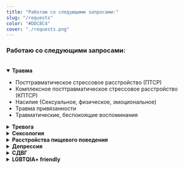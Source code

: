 ```yaml
---
title: "Работаю со следующими запросами:"
slug: "/requests"
color: "#DDC8C4"
cover: "./requests.png"
---
```


### Работаю со следующими запросами:

<br />

<details open>
   <summary> <b> Травма </b> </summary>
    <ul>
        <li>Посттравматическое стрессовое расстройство (ПТСР)</li>
        <li>Комплексное посттравматическое стрессовое расстройство (КПТСР)</li>
        <li>Насилие (Сексуальное, физическое, эмоциональное)</li>
        <li>Травма привязанности</li>
        <li>Травматические, беспокоящие воспоминания</li>
    </ul>
</details>

<details>
 <summary> <b> Тревога </b> </summary>
    <ul>
        <li>Генерализованное тревожное расстройство</li>
        <li>Панические атаки/паническое расстройство</li>
        <li>Фобии</li>
        <li>Ночные кошмары</li>
        <li>Обсессивно-компульсивное расстройство (ОКР)</li>
    </ul>
</details>

<details>
 <summary> <b> Сексология </b> </summary>
    <ul>
        <li>Снижение или отсутсвие сексуального влечения</li>
        <li>Сложности в достижении оргазма</li>
        <li>Синдром тревожного ожидания сексуальной неудачи (СТОСН)</li>
        <li>Вагинизм, Диспареуния</li>
        <li>Сексуальные страхи</li>
        <li>Неудовлетворенность в сексуальных отношениях</li>
        <li>Ревность и измена</li>
        <li>Порнозависимость</li>
        <li>и другие</li>
    </ul>
</details>

<details>
 <summary> <b> Расстройства пищевого поведения </b> </summary>
    <ul>
        <li>Нервная анорексия</li>
        <li>Нервная булимия</li>
        <li>Орторексия</li>
        <li>Приступообразное переедание</li>
        <li>Компульсивное переедание</li>
        <li>Очистительное расстройтсво</li>
        <li>Синдром ночной еды</li>
        <li>Избегающее/Ограничительное расстройство приема пищи</li>
        <li>"Диета-срыв" </li>
    </ul>
</details>

<details>
<summary>
  <b> Депрессия </b>
</summary>
.
</details>


<details>

<summary>
  <b> СДВГ </b>
</summary>

Синдром дефицита внимания с гиперактивностью (СДВГ) — это состояние, которое влияет на концентрацию, память и поведение.
Я являюсь СДВГ- информированным терапевтом.

</details>

<details>
<summary>
  <b> LGBTQIA+ friendly </b>
</summary>
.
</details>
